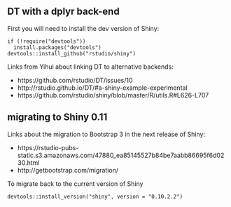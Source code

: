 
## DT with a dplyr back-end

First you will need to install the dev version of Shiny:

	if (!require("devtools"))
	  install.packages("devtools")
	devtools::install_github("rstudio/shiny")


Links from Yihui about linking DT to alternative backends:

- https://github.com/rstudio/DT/issues/10
- http://rstudio.github.io/DT/#a-shiny-example-experimental
- https://github.com/rstudio/shiny/blob/master/R/utils.R#L626-L707


## migrating to Shiny 0.11

Links about the migration to Bootstrap 3 in the next release of Shiny:

- https://rstudio-pubs-static.s3.amazonaws.com/47880_ea85145527b84be7aabb86695f6d0230.html
- http://getbootstrap.com/migration/

To migrate back to the current version of Shiny

	devtools::install_version("shiny", version = "0.10.2.2")


